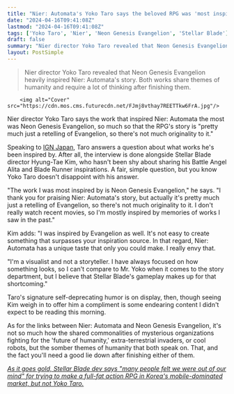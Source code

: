```yaml
---
title: "Nier: Automata's Yoko Taro says the beloved RPG was 'most inspired' by Neon Genesis Evangelion: 'It's pretty much just a retelling of Evangelion, so there's not much originality to it'"
date: "2024-04-16T09:41:08Z"
lastmod: "2024-04-16T09:41:08Z"
tags: ['Yoko Taro', 'Nier', 'Neon Genesis Evangelion', 'Stellar Blade']
draft: false
summary: "Nier director Yoko Taro revealed that Neon Genesis Evangelion heavily inspired Nier: Automata's story. Both works share themes of humanity and require a lot of thinking after finishing them."
layout: PostSimple
---
```

> Nier director Yoko Taro revealed that Neon Genesis Evangelion heavily inspired Nier: Automata's story. Both works share themes of humanity and require a lot of thinking after finishing them.


        <img alt="Cover" src="https://cdn.mos.cms.futurecdn.net/FJmj8vthay7REETTkw6FrA.jpg"/>
        
Nier director Yoko Taro says the work that inspired Nier: Automata the most was Neon Genesis Evangelion, so much so that the RPG's story is "pretty much just a retelling of Evangelion, so there's not much originality to it."

Speaking to [IGN Japan](https://www.ign.com/articles/stellar-blade-x-nier-automata-taro-yoko-hyung-tae-kim?utm_source=twitter), Taro answers a question about what works he's been inspired by. After all, the interview is done alongside Stellar Blade director Hyung-Tae Kim, who hasn't been shy about sharing his Battle Angel Alita and Blade Runner inspirations. A fair, simple question, but you know Yoko Taro doesn't disappoint with his answer.

"The work I was most inspired by is Neon Genesis Evangelion," he says. "I thank you for praising Nier: Automata's story, but actually it's pretty much just a retelling of Evangelion, so there's not much originality to it. I don't really watch recent movies, so I'm mostly inspired by memories of works I saw in the past."

Kim adds: "I was inspired by Evangelion as well. It's not easy to create something that surpasses your inspiration source. In that regard, Nier: Automata has a unique taste that only you could make. I really envy that. 

"I'm a visualist and not a storyteller. I have always focused on how something looks, so I can't compare to Mr. Yoko when it comes to the story department, but I believe that Stellar Blade's gameplay makes up for that shortcoming."

Taro's signature self-deprecating humor is on display, then, though seeing Kim weigh in to offer him a compliment is some endearing content I didn't expect to be reading this morning. 

As for the links between Nier: Automata and Neon Genesis Evangelion, it's not so much how the shared commonalities of mysterious organizations fighting for the 'future of humanity,' extra-terrestrial invaders, or cool robots, but the somber themes of humanity that both speak on. That, and the fact you'll need a good lie down after finishing either of them.

[<em>As it goes gold, Stellar Blade dev says "many people felt we were out of our mind" for trying to make a full-fat action RPG in Korea's mobile-dominated market, but not Yoko Taro.</em>](https://www.gamesradar.com/as-it-goes-gold-stellar-blade-dev-says-many-people-felt-we-were-out-of-our-mind-for-trying-to-make-a-full-fat-action-rpg-in-koreas-mobile-dominated-market/)
        